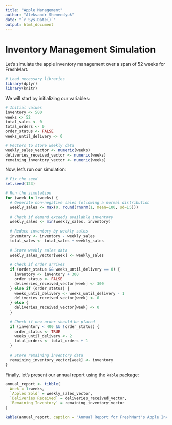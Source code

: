 ```yaml
---
title: "Apple Management"
author: "Aleksandr Shemendyuk"
date: "`r Sys.Date()`"
output: html_document
---
```


# Inventory Management Simulation

Let's simulate the apple inventory management over a span of 52 weeks for FreshMart. 

```r
# Load necessary libraries
library(dplyr)
library(knitr)
```

We will start by initializing our variables:

```r
# Initial values
inventory <- 500
weeks <- 52
total_sales <- 0
total_orders <- 0
order_status <- FALSE
weeks_until_delivery <- 0

# Vectors to store weekly data
weekly_sales_vector <- numeric(weeks)
deliveries_received_vector <- numeric(weeks)
remaining_inventory_vector <- numeric(weeks)
```

Now, let's run our simulation:

```r
# Fix the seed
set.seed(123)

# Run the simulation
for (week in 1:weeks) {
  # Generate non-negative sales following a normal distribution
  weekly_sales <- max(0, round(rnorm(1, mean=100, sd=15)))
  
  # Check if demand exceeds available inventory
  weekly_sales <- min(weekly_sales, inventory)
  
  # Reduce inventory by weekly sales
  inventory <- inventory - weekly_sales
  total_sales <- total_sales + weekly_sales
  
  # Store weekly sales data
  weekly_sales_vector[week] <- weekly_sales
  
  # Check if order arrives
  if (order_status && weeks_until_delivery == 0) {
    inventory <- inventory + 300
    order_status <- FALSE
    deliveries_received_vector[week] <- 300
  } else if (order_status) {
    weeks_until_delivery <- weeks_until_delivery - 1
    deliveries_received_vector[week] <- 0
  } else {
    deliveries_received_vector[week] <- 0
  }
  
  # Check if new order should be placed
  if (inventory < 400 && !order_status) {
    order_status <- TRUE
    weeks_until_delivery <- 2
    total_orders <- total_orders + 1
  }
  
  # Store remaining inventory data
  remaining_inventory_vector[week] <- inventory
}
```

Finally, let's present our annual report using the `kable` package:

```r
annual_report <- tibble(
  Week = 1:weeks,
  `Apples Sold` = weekly_sales_vector,
  `Deliveries Received` = deliveries_received_vector,
  `Remaining Inventory` = remaining_inventory_vector
)

kable(annual_report, caption = "Annual Report for FreshMart's Apple Inventory", align = 'c')
```
